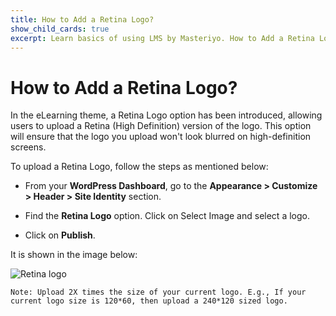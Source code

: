 ---
title: How to Add a Retina Logo?
show_child_cards: true
excerpt: Learn basics of using LMS by Masteriyo. How to Add a Retina Logo.
---

# How to Add a Retina Logo?

In the eLearning theme, a Retina Logo option has been introduced, allowing users to upload a Retina (High Definition) version of the logo. This option will ensure that the logo you upload won't look blurred on high-definition screens.

To upload a Retina Logo, follow the steps as mentioned below:

- From your **WordPress Dashboard**, go to the **Appearance > Customize > Header > Site Identity** section.

- Find the **Retina Logo** option. Click on Select Image and select a logo.

- Click on **Publish**.

It is shown in the image below:

![Retina logo](https://user-images.githubusercontent.com/109593521/183403624-06637ee1-aad1-47c9-9e2b-38879075352d.png)

```
Note: Upload 2X times the size of your current logo. E.g., If your current logo size is 120*60, then upload a 240*120 sized logo.
```
